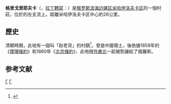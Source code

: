 {{Infobox Russian city
|name=格里戈里耶夫卡
|ru_name={{Lang|ru|Григорьевка}}
|image_skyline=
|image_caption=格里戈里耶夫卡村景
|latd=44
|latm=09
|lats=32
|longd=131
|longm=59
|longs=54
|pushpin_map=
|map_caption=格里戈里耶夫卡在遠東聯邦管區的位置
|map_label_position=right
|image_coa=
|coa_caption=
|image_flag=
|flag_caption=
|anthem=
|anthem_ref=
|holiday=
|holiday_ref=
|federal_subject=[[滨海边疆区|滨海边疆区]]
|federal_subject_ref=
|adm_data_as_of=
|adm_city_jur=
|adm_city_jur_ref=
|adm_ctr_of=[[滨海边疆区|滨海边疆区]]
|adm_ctr_of_ref=
|inhabloc_cat=村落
|inhabloc_cat_ref=
|inhabloc_type=
|inhabloc_type_ref=
|mun_data_as_of=
|urban_okrug_jur=格里戈里耶夫卡村落
|urban_okrug_jur_ref=
|mun_admctr_of=
|mun_admctr_of_ref=
|leader_title=
|leader_title_ref=
|leader_name=
|leader_name_ref=
|representative_body=
|representative_body_ref=
|area_of_what=
|area_as_of=
|area_km2=
|area_km2_ref=
|pop_2010census=729
|pop_2010census_rank=
|pop_2010census_ref=
|pop_2002census=
|pop_2002census_rank=
|pop_2002census_ref=
|pop_density=
|pop_density_as_of=
|pop_density_ref=
|pop_latest=
|pop_latest_date=
|pop_latest_ref=
|established_date=
|established_title=
|established_date_ref=
|current_cat_date=
|current_cat_date_ref=
|prev_name1=
|prev_name1_date=
|prev_name1_ref=
|postal_codes=692643
|postal_codes_ref=
|dialing_codes=
|dialing_codes_ref=
|timezone       =+10
|utc_offset    =+10
|timezone_DST  =
|utc_offset_DST=+
|website=
|website_ref=
|date=
}}

'''格里戈里耶夫卡'''（{{Lang-ru|Григорьевка}}，[[拉丁轉寫|拉丁轉寫]]：''{{Transl|ru|Grigorievka}}''）是[[俄罗斯|俄罗斯]][[滨海边疆区|滨海边疆区]][[米哈伊洛夫卡区_(滨海边疆区)|米哈伊洛夫卡区]]的一個村莊，位於{{link-ru|阿布拉莫夫卡河|Абрамовка (река)}}的左支流上。距離米哈伊洛夫卡区中心約26公里。

== 歷史 ==
清朝時期，此地有一個叫「赵老背」的村鎮<ref>{{cite web |url=http://manchu.library.nenu.edu.cn/webcache/lishiwenhua/lishi/201104/19-7080.html |title=外满洲地区的城市、村镇、山川、哨卡地名与位置对照表 |accessdate=2018-10-17 |deadurl=yes |archiveurl=https://archive.is/20160708103036/http://manchu.library.nenu.edu.cn/webcache/lishiwenhua/lishi/201104/19-7080.html |archivedate=2016-07-08 }}</ref>{{Better source|reason=|date=2021年10月}}，曾是中國領土，後依據1858年的《[[璦琿條約|璦琿條約]]》和1860年《[[北京條約|北京條約]]》，此地隨[[外東北|外東北]]一起被割讓給了俄羅斯。

== 参考文献 ==
{{Reflist}}

[[Category:滨海邊疆區城市|Г]]
[[Category:外滿洲城市|Г]]